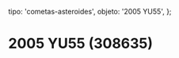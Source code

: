 
  tipo: 'cometas-asteroides',
  objeto: '2005 YU55',
};

# 2005 YU55 (308635)

<Imagen
  src="registro/c2005-yu55_20111159_2_2005yu559-noviembre2011pa.jpg"
  fecha="20111159"
/>

<Imagen
  src="registro/c2005-yu55_20121200_1_lulin-26-60s-l-pag-24fe-2009.jpg"
  fecha="20121200"
/>